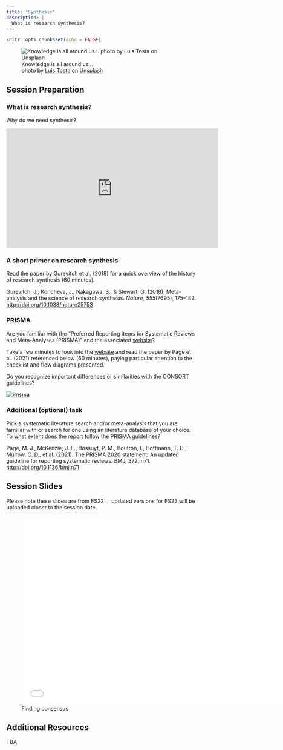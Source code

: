 ```yaml
---
title: "Synthesis"
description: |
  What is research synthesis?
---
```


```r
knitr::opts_chunk$set(echo = FALSE)
```

![Knowledge is all around us... <br> <span>photo by <a href="https://unsplash.com/@luis_tosta?utm_source=unsplash&amp;utm_medium=referral&amp;utm_content=creditCopyText">Luis Tosta</a> on <a href="https://unsplash.com/s/photos/library?utm_source=unsplash&amp;utm_medium=referral&amp;utm_content=creditCopyText">Unsplash</a></span>](photos/luis-tosta-COAbFWdOf5s-unsplash.jpg)

## Session Preparation 

### What is research synthesis?

Why do we need synthesis? 

<iframe width="560" height="315" src="https://www.youtube.com/embed/nZR0xQmZVQg" frameborder="0" allow="accelerometer; autoplay; clipboard-write; encrypted-media; gyroscope; picture-in-picture; web-share" allowfullscreen></iframe>

### A short primer on research synthesis

Read the paper by Gurevitch et al. (2018) for a quick overview of the history of research synthesis (60 minutes). 

Gurevitch, J., Koricheva, J., Nakagawa, S., & Stewart, G. (2018). Meta-analysis and the science of research synthesis. *Nature, 555*(7695), 175–182.  [http://doi.org/10.1038/nature25753](https://github.com/matarui/ebdm/raw/main/docs/literature/Gurevitch_2018_Nature.pdf)

### PRISMA

Are you familiar with the "Preferred Reporting Items for Systematic Reviews and Meta-Analyses (PRISMA)" and the associated [website](http://prisma-statement.org)?

Take a few minutes to look into the [website](http://prisma-statement.org/Default.aspx) and read the paper by Page et al. (2021) referenced below (60 minutes), paying particular attention to the checklist and flow diagrams presented. 

Do you recognize important differences or similarities with the CONSORT guidelines? 

[![Prisma](photos/prisma.png)](http://prisma-statement.org/)

### Additional (optional) task

Pick a systematic literature search and/or meta-analysis that you are familiar with or search for one using an literature database of your choice. To what extent does the report follow the PRISMA guidelines? 

Page, M. J., McKenzie, J. E., Bossuyt, P. M., Boutron, I., Hoffmann, T. C., Mulrow, C. D., et al. (2021). The PRISMA 2020 statement: An updated guideline for reporting systematic reviews. BMJ, 372, n71. [http://doi.org/10.1136/bmj.n71](https://github.com/matarui/ebdm/raw/main/docs/literature/Page_2021_BMJ.pdf)

## Session Slides

Please note these slides are from FS22 ... updated versions for FS23 will be uploaded closer to the session date. 

![Finding consensus](presentations/EBDM_session9.pdf){width=700px height=500px}

## Additional Resources

TBA
